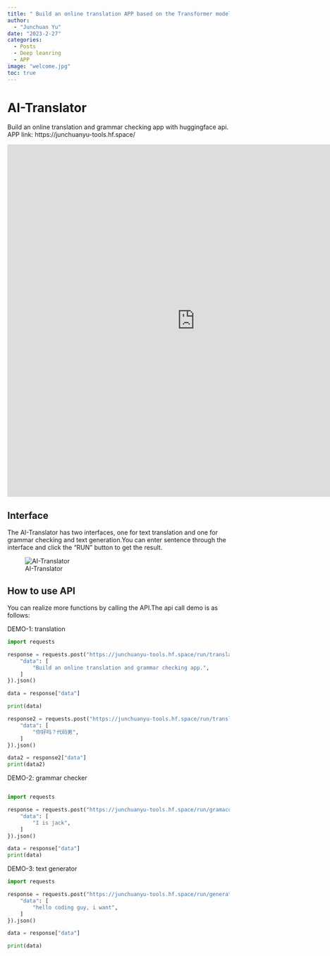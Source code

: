 ```yaml
---
title: " Build an online translation APP based on the Transformer model "
author: 
  - "Junchuan Yu"
date: "2023-2-27"
categories:
  - Posts
  - Deep leanring
  - APP
image: "welcome.jpg"
toc: true
---
```


# AI-Translator

Build an online translation and grammar checking app with huggingface api.
APP link: https://junchuanyu-tools.hf.space/

<iframe
	src="https://junchuanyu-tools.hf.space"
	frameborder="0"
	width="850"
	height="800"
></iframe>


## Interface

The AI-Translator has two interfaces, one for text translation and one for grammar checking and text generation.You can enter sentence through the interface and click the "RUN" button to get the result.

![AI-Translator](./DEMO.gif)

## How to use API

You can realize more functions by calling the API.The api call demo is as follows:

DEMO-1: translation

```python
import requests

response = requests.post("https://junchuanyu-tools.hf.space/run/translate_zh", json={
	"data": [
		"Build an online translation and grammar checking app.",
	]
}).json()

data = response["data"]

print(data)

response2 = requests.post("https://junchuanyu-tools.hf.space/run/translate_en", json={
	"data": [
		"你好吗？代码男",
	]
}).json()

data2 = response2["data"]
print(data2)

```

DEMO-2: grammar checker

```python

import requests

response = requests.post("https://junchuanyu-tools.hf.space/run/gramacorrect", json={
	"data": [
		"I is jack",
	]
}).json()

data = response["data"]
print(data)

```

DEMO-3: text generator

```python
import requests

response = requests.post("https://junchuanyu-tools.hf.space/run/generator", json={
	"data": [
		"hello coding guy, i want",
	]
}).json()

data = response["data"]

print(data)

```











